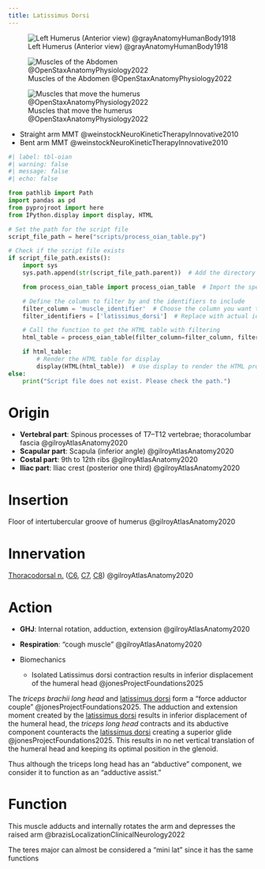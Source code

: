 ```yaml
---
title: Latissimus Dorsi
---
```


![Left Humerus (Anterior view) @grayAnatomyHumanBody1918](/The Archive/Images/Gray anatomy 1918 images/Osteology/image207 gray1918 Left humerus. Anterior view.gif){#fig-gray1918-image207}

![Muscles of the Abdomen @OpenStaxAnatomyPhysiology2022](/The Archive/Images/OpenStax Anatomy and Physiology 2e/fig11.16 Muscles of the Abdomen.jpeg){#fig-openstax-fig11.16}

![Muscles that move the humerus @OpenStaxAnatomyPhysiology2022](/The Archive/Images/OpenStax Anatomy and Physiology 2e/fig11.23 Muscles That Move the Humerus.jpeg){#fig-openstax-fig11.23}

::: {.callout title="Reading list"}

- Straight arm MMT @weinstockNeuroKineticTherapyInnovative2010
- Bent arm MMT @weinstockNeuroKineticTherapyInnovative2010

:::

```python
#| label: tbl-oian
#| warning: false
#| message: false
#| echo: false

from pathlib import Path
import pandas as pd
from pyprojroot import here
from IPython.display import display, HTML

# Set the path for the script file
script_file_path = here("scripts/process_oian_table.py")

# Check if the script file exists
if script_file_path.exists():
    import sys
    sys.path.append(str(script_file_path.parent))  # Add the directory of the script to the system path

    from process_oian_table import process_oian_table  # Import the specific function

    # Define the column to filter by and the identifiers to include
    filter_column = 'muscle_identifier'  # Choose the column you want to filter by
    filter_identifiers = ['latissimus_dorsi']  # Replace with actual identifiers you want to include

    # Call the function to get the HTML table with filtering
    html_table = process_oian_table(filter_column=filter_column, filter_identifiers=filter_identifiers)

    if html_table:
        # Render the HTML table for display
        display(HTML(html_table))  # Use display to render the HTML properly
else:
    print("Script file does not exist. Please check the path.")

```

# Origin {#origin}

- **Vertebral part**: Spinous processes of T7–T12 vertebrae; thoracolumbar fascia @gilroyAtlasAnatomy2020
- **Scapular part**: Scapula (inferior angle) @gilroyAtlasAnatomy2020
- **Costal part**: 9th to 12th ribs @gilroyAtlasAnatomy2020
- **Iliac part**: Iliac crest (posterior one third) @gilroyAtlasAnatomy2020

# Insertion {#insertion}

Floor of intertubercular groove of humerus @gilroyAtlasAnatomy2020

# Innervation {#innervation}
[Thoracodorsal n.]({{< var ref-thoracodorsal-nerve.path >}}) ([C6]({{< var ref-nerve-root.c6 >}}), [C7]({{< var ref-nerve-root.c7 >}}), [C8]({{< var ref-nerve-root.c8 >}})) @gilroyAtlasAnatomy2020



# Action {#action}

- **GHJ**: Internal rotation, adduction, extension @gilroyAtlasAnatomy2020
- **Respiration**: “cough muscle” @gilroyAtlasAnatomy2020

- Biomechanics
    - Isolated Latissimus dorsi contraction results in inferior displacement of the humeral head @jonesProjectFoundations2025

::: {.callout-note title="Adductor force couple"}

The *triceps brachii long head* and [latissimus dorsi]({{< var ref-latissimus-dorsi.action >}}) form a "force adductor couple" @jonesProjectFoundations2025.
The adduction and extension moment created by the [latissimus dorsi]({{< var ref-latissimus-dorsi.action >}}) results in inferior displacement of the humeral head, the *triceps long head* contracts and its abductive component counteracts the [latissimus dorsi]({{< var ref-latissimus-dorsi.action >}}) creating a superior glide @jonesProjectFoundations2025.
This results in no net vertical translation of the humeral head and keeping its optimal position in the glenoid.

Thus although the triceps long head has an "abductive" component, we consider it to function as an "adductive assist."
:::

# Function

This muscle  adducts and internally rotates the arm and depresses the raised arm @brazisLocalizationClinicalNeurology2022

:::{.callout-note title="Mini lat muscle"}
The teres major can almost be considered a "mini lat" since it has the same functions
:::